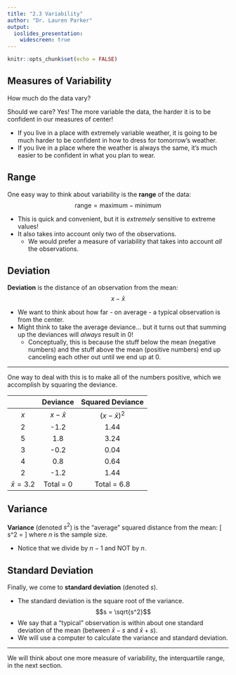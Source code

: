 ```yaml
---
title: "2.3 Variability"
author: "Dr. Lauren Parker"
output:
  ioslides_presentation: 
    widescreen: true
---
```


```r
knitr::opts_chunk$set(echo = FALSE)
```

## Measures of Variability

How much do the data vary?

Should we care? Yes! The more variable the data, the harder it is to be confident in our measures of center!

- If you live in a place with extremely variable weather, it is going to be much harder to be confident in how to dress for tomorrow's weather. 
- If you live in a place where the weather is always the same, it's much easier to be confident in what you plan to wear.

## Range

One easy way to think about variability is the **range** of the data: $$\text{range} = \text{maximum} - \text{minimum}$$ 

- This is quick and convenient, but it is *extremely* sensitive to extreme values! 
- It also takes into account only two of the observations.
    - We would prefer a measure of variability that takes into account *all* the observations. 

## Deviation

**Deviation** is the distance of an observation from the mean: $$x - \bar{x}$$

- We want to think about how far - on average - a typical observation is from the center.
- Might think to take the average deviance... but it turns out that summing up the deviances will *always* result in 0! 
    - Conceptually, this is because the stuff below the mean (negative numbers) and the stuff above the mean (positive numbers) end up canceling each other out until we end up at 0.
    
***

One way to deal with this is to make all of the numbers positive, which we accomplish by squaring the deviance.

|     | Deviance | Squared Deviance |
| :-: | :-: | :-: |
| $x$ | $x - \bar{x}$ | $(x - \bar{x})^2$ |
| 2 | -1.2 | 1.44 |
| 5 | 1.8 | 3.24 |
| 3 | -0.2 | 0.04 |
| 4 | 0.8 | 0.64 |
| 2 | -1.2 | 1.44 |
| $\bar{x}=3.2$ | Total = 0 | Total = 6.8 |

## Variance

**Variance** (denoted $s^2$) is the "average" squared distance from the mean:
\[
  s^2 = \frac{(x_1-\bar{x})^2 + (x_2-\bar{x})^2 + \dots + (x_n-\bar{x})^2}{n-1}
\]
where $n$ is the sample size. 

- Notice that we divide by $n-1$ and NOT by $n$. 

## Standard Deviation

Finally, we come to **standard deviation** (denoted $s$). 

- The standard deviation is the square root of the variance. $$s = \sqrt{s^2}$$
- We say that a "typical" observation is within about one standard deviation of the mean (between $\bar{x}-s$ and $\bar{x}+s$).
- We will use a computer to calculate the variance and standard deviation. 

***

We will think about one more measure of variability, the interquartile range, in the next section. 